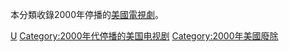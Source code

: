 本分類收錄2000年停播的[[美國|美國]][[電視劇|電視劇]]。

{{year by category
|m=2
|c=0
|d=0
|y=0
|cat=停播的美國電視剧
|sortkey=美國電視
|parent=各年停播的美國電視剧
|subcat=2000年美國電視
}}

[[Category:2000年停播的電視劇|U]]
[[Category:2000年代停播的美国电视剧|Category:2000年代停播的美国电视剧]]
[[Category:2000年美國廢除|Category:2000年美國廢除]]